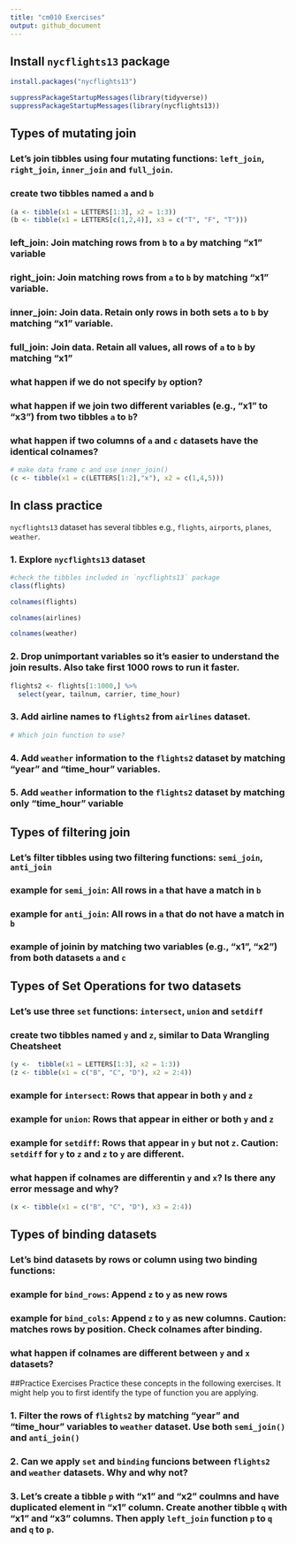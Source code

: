 ```yaml
---
title: "cm010 Exercises"
output: github_document
---
```


## Install `nycflights13` package

```r
install.packages("nycflights13")
```

```r
suppressPackageStartupMessages(library(tidyverse))
suppressPackageStartupMessages(library(nycflights13))
```

## Types of mutating join

### Let's join tibbles using four mutating functions:  `left_join`, `right_join`, `inner_join` and `full_join`.

### create two tibbles named `a` and `b`

```r
(a <- tibble(x1 = LETTERS[1:3], x2 = 1:3))
(b <- tibble(x1 = LETTERS[c(1,2,4)], x3 = c("T", "F", "T")))
```

### left_join: Join matching rows from `b` to `a` by matching "x1" variable



### right_join: Join matching rows from `a` to `b` by matching "x1" variable.



### inner_join: Join data. Retain only rows in both sets `a` to `b` by matching "x1" variable.



### full_join: Join data. Retain all values, all rows of `a` to `b` by matching "x1"



### what happen if we do not specify `by` option?



### what happen if we join two different variables (e.g., "x1" to "x3") from two tibbles `a` to `b`?



### what happen if two columns of `a` and `c` datasets have the identical colnames?

```r
# make data frame c and use inner_join()
(c <- tibble(x1 = c(LETTERS[1:2],"x"), x2 = c(1,4,5)))
```

## In class practice

`nycflights13` dataset has several tibbles e.g., `flights`, `airports`, `planes`, `weather`.

### 1. Explore `nycflights13` dataset

```r
#check the tibbles included in `nycflights13` package
class(flights)

colnames(flights)

colnames(airlines)

colnames(weather)
```

### 2. Drop unimportant variables so it's easier to understand the join results. Also take first 1000 rows to run it faster.

```r
flights2 <- flights[1:1000,] %>% 
  select(year, tailnum, carrier, time_hour)
```

### 3. Add airline names to `flights2` from `airlines` dataset.

```r
# Which join function to use?

```

### 4. Add `weather` information to the `flights2` dataset by matching "year" and "time_hour" variables.



### 5. Add `weather` information to the `flights2` dataset by matching only "time_hour" variable



## Types of filtering join

### Let's filter tibbles using two filtering functions: `semi_join`, `anti_join` 


### example for `semi_join`: All rows in `a` that have a match in `b`



### example for `anti_join`: All rows in `a` that do not have a match in `b`



### example of joinin by matching two variables (e.g., "x1", "x2") from both datasets `a` and `c`



## Types of Set Operations for two datasets

### Let's use three `set` functions: `intersect`, `union` and `setdiff` 

### create two tibbles named `y` and `z`, similar to Data Wrangling Cheatsheet

```r
(y <-  tibble(x1 = LETTERS[1:3], x2 = 1:3))
(z <- tibble(x1 = c("B", "C", "D"), x2 = 2:4))
```

### example for `intersect`: Rows that appear in both `y` and `z`



### example for `union`: Rows that appear in either or both `y` and `z`



### example for `setdiff`: Rows that appear in `y` but not `z`. __Caution:__ `setdiff` for `y` to `z` and `z` to `y` are different.



### what happen if colnames are differentin `y` and `x`? Is there any error message and why?

```r
(x <- tibble(x1 = c("B", "C", "D"), x3 = 2:4))

```

## Types of binding datasets

### Let's bind datasets by rows or column using two binding functions:

### example for `bind_rows`: Append `z` to `y` as new rows



### example for `bind_cols`: Append `z` to `y` as new columns. __Caution__: matches rows by position. Check colnames after binding.


### what happen if colnames are different between `y` and `x` datasets?


##Practice Exercises
Practice these concepts in the following exercises. It might help you to first identify the type of function you are applying.


### 1. Filter the rows of `flights2` by matching "year" and "time_hour" variables to `weather` dataset. Use both `semi_join()` and `anti_join()`



### 2. Can we apply `set` and `binding` funcions between `flights2` and `weather` datasets. Why and why not?


### 3. Let's create a tibble `p` with "x1" and "x2" coulmns and have duplicated element in "x1" column. Create another tibble `q` with "x1" and "x3" columns. Then apply `left_join` function `p` to `q` and `q` to `p`. 
